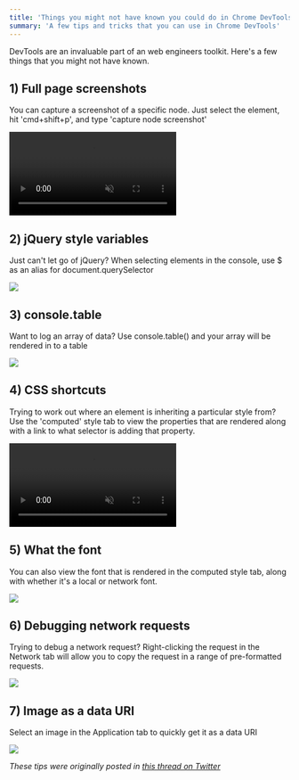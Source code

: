 ```yaml
---
title: 'Things you might not have known you could do in Chrome DevTools'
summary: 'A few tips and tricks that you can use in Chrome DevTools'
---
```


DevTools are an invaluable part of an web engineers toolkit. Here's a few things that you might not have known.

## 1) Full page screenshots

You can capture a screenshot of a specific node. Just select the element, hit 'cmd+shift+p', and type 'capture node screenshot'

<video controls autoplay loop muted>
  <source
    src="/posts/2021-08-24-chrome-devtools-tips/screenshots.mp4"
    type="video/mp4"
  />
</video>

## 2) jQuery style variables

Just can't let go of jQuery? When selecting elements in the console, use $ as an alias for document.querySelector

![](/posts/2021-08-24-chrome-devtools-tips/jquery-variables.png)

## 3) console.table

Want to log an array of data? Use console.table() and your array will be rendered in to a table

![](/posts/2021-08-24-chrome-devtools-tips/console-table.jpeg)

## 4) CSS shortcuts

Trying to work out where an element is inheriting a particular style from? Use the 'computed' style tab to view the properties that are rendered along with a link to what selector is adding that property.

<video controls autoplay loop muted>
  <source
    src="/img/2021-08-24-chrome-devtools-tips/style-inheritance.mp4"
    type="video/mp4"
  />
</video>

## 5) What the font

You can also view the font that is rendered in the computed style tab, along with whether it's a local or network font.

![](/posts/2021-08-24-chrome-devtools-tips/font-rendering.png)

## 6) Debugging network requests

Trying to debug a network request? Right-clicking the request in the Network tab will allow you to copy the request in a range of pre-formatted requests.

![](/posts/2021-08-24-chrome-devtools-tips/debug-network.jpeg)

## 7) Image as a data URI

Select an image in the Application tab to quickly get it as a data URI

![](/posts/2021-08-24-chrome-devtools-tips/image-data-uri.jpeg)

_These tips were originally posted in [this thread on Twitter](https://twitter.com/alexjpate/status/1270722106662125568)_
